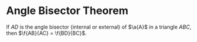 # Angle Bisector Theorem

If $AD$ is the angle bisector (internal or external) of $\a{A}$ in a
triangle $ABC$, then $\f{AB}{AC} = \f{BD}{BC}$.
